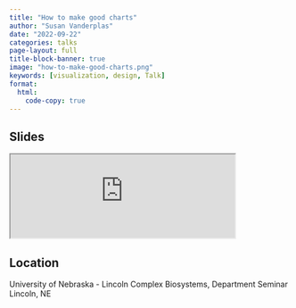 ```yaml
---
title: "How to make good charts"
author: "Susan Vanderplas"
date: "2022-09-22"
categories: talks
page-layout: full
title-block-banner: true
image: "how-to-make-good-charts.png"
keywords: [visualization, design, Talk]
format:
  html:
    code-copy: true
---
```

 
## Slides

<iframe src='https://srvanderplas.github.io/2022-Presentations/09-CBIO/' height='auto' width='80%'>
                        </iframe>
## Location
University of Nebraska - Lincoln
Complex Biosystems, Department Seminar
Lincoln, NE
